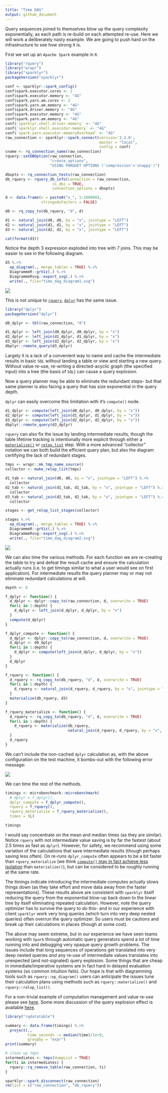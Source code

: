 ```yaml
---
title: "Time DAG"
output: github_document
---
```


Query sequences joined to themselves blow up the query complexity exponentially, as each path is re-build on each attempted re-use.  Here we will work a deliberately nasty example.  We are going to push hard on the infrastructure to see how strong it is.

First we set up an `Apache Spark` example in `R`.

```r
library("rquery")
library("wrapr")
library("sparklyr")
packageVersion("sparklyr")

conf <- sparklyr::spark_config()
conf$spark.executor.cores <- 2
conf$spark.executor.memory <- "4G"
conf$spark.yarn.am.cores <- 2
conf$spark.yarn.am.memory <- "4G"
conf$spark.driver.memory <- "4G"
conf$spark.executor.memory <- "4G"
conf$spark.yarn.am.memory <- "4G"
conf$`sparklyr.shell.driver-memory` <- "4G"
conf$`sparklyr.shell.executor-memory` <- "4G"
conf$`spark.yarn.executor.memoryOverhead` <- "4G"
raw_connection <- sparklyr::spark_connect(version='2.2.0', 
                                          master = "local",
                                          config = conf)
cname <- rq_connection_name(raw_connection)
rquery::setDBOption(raw_connection, 
                    "create_options",
                    "USING PARQUET OPTIONS ('compression'='snappy')")

dbopts <- rq_connection_tests(raw_connection)
db_rquery <- rquery_db_info(connection = raw_connection,
                     is_dbi = TRUE,
                     connection_options = dbopts)

d <- data.frame(x = paste0("v_", 1:100000),
                stringsAsFactors = FALSE)

d0 <- rq_copy_to(db_rquery, "d", d)

d1 <- natural_join(d0, d0, by = "x", jointype = "LEFT")
d2 <- natural_join(d1, d1, by = "x", jointype = "LEFT")
d3 <- natural_join(d2, d2, by = "x", jointype = "LEFT")

cat(format(d3))
```

Notice the depth 3 expression exploded into tree with 7 joins.  This may be easier to see in the following diagram.

```r
d3 %.>%
  op_diagram(., merge_tables = TRUE) %.>% 
  DiagrammeR::grViz(.) %.>%
  DiagrammeRsvg::export_svg(.) %.>%
  write(., file="time_dag_diagram1.svg")
```

![](time_dag_diagram1.svg)

This is not unique to [`rquery`](https://CRAN.R-project.org/package=rquery), [`dplyr`](https://CRAN.R-project.org/package=dplyr) has the same issue.

```r
library("dplyr")
packageVersion("dplyr")

d0_dplyr <- tbl(raw_connection, "d")

d1_dplyr <- left_join(d0_dplyr, d0_dplyr, by = "x")
d2_dplyr <- left_join(d1_dplyr, d1_dplyr, by = "x")
d3_dplyr <- left_join(d2_dplyr, d2_dplyr, by = "x")
dbplyr::remote_query(d3_dplyr)
```

Largely it is a lack of a convenient way to name and cache the intermediate results in basic `SQL` without landing a table or view and starting a new query.  Without value re-use, re-writing a directed-acyclic graph (the specified input) into a tree (the basis of `SQL`) can cause a query explosion.

Now a query planner may be able to eliminate the redundant steps- but that same planner is also facing a query that has size exponential in the query depth.

`dplyr` can easily overcome this limitation with it's `compute()` node.

```r
d1_dplyr <- compute(left_join(d0_dplyr, d0_dplyr, by = "x"))
d2_dplyr <- compute(left_join(d1_dplyr, d1_dplyr, by = "x"))
d3_dplyr <- compute(left_join(d2_dplyr, d2_dplyr, by = "x"))
dbplyr::remote_query(d3_dplyr)
```

`rquery` can also fix the issue by landing intermediate results, though the table lifetime tracking is intentionally more explicit through either a [`materialize()`](https://winvector.github.io/rquery/reference/materialize.html) or [`relop_list`](https://winvector.github.io/rquery/reference/relop_list-class.html) step. With a more advanced "collector" notation we can both build the efficient query plan, but also the diagram certifying the lack of redundant stages.

```r
tmps <- wrapr::mk_tmp_name_source()
collector <- make_relop_list(tmps)

d1_tab <- natural_join(d0, d0, by = "x", jointype = "LEFT") %.>%
  collector
d2_tab <- natural_join(d1_tab, d1_tab, by = "x", jointype = "LEFT") %.>%
  collector
d3_tab <- natural_join(d2_tab, d2_tab, by = "x", jointype = "LEFT") %.>%
  collector

stages <- get_relop_list_stages(collector)
```

```r
stages %.>%
  op_diagram(., merge_tables = TRUE) %.>% 
  DiagrammeR::grViz(.) %.>%
  DiagrammeRsvg::export_svg(.) %.>%
  write(., file="time_dag_diagram2.svg")
```

![](time_dag_diagram2.svg)

We can also time the various methods.  For each function we are re-creating the table to try and defeat the result cache and ensure the calculation actually runs (i.e. to get timings similar to what a user would see on first application). For intermediate results the query planner may or may not eliminate redundant calculations at will.

```r
depth <- 6

f_dplyr <- function() {
  d_dplyr <- dplyr::copy_to(raw_connection, d, overwrite = TRUE)
  for(i in 1:depth) {
    d_dplyr <- left_join(d_dplyr, d_dplyr, by = "x")
  }
  compute(d_dplyr)
}

f_dplyr_compute <- function() {
  d_dplyr <- dplyr::copy_to(raw_connection, d, overwrite = TRUE)
  d_dplyr <- d0_dplyr
  for(i in 1:depth) {
    d_dplyr <- compute(left_join(d_dplyr, d_dplyr, by = "x"))
  }
  d_dplyr
}

f_rquery <- function() {
  d_rquery <- rq_copy_to(db_rquery, "d", d, overwrite = TRUE)
  for(i in 1:depth) {
    d_rquery <- natural_join(d_rquery, d_rquery, by = "x", jointype = "LEFT")
  }
  materialize(db_rquery, d3)
}

f_rquery_materialize <- function() {
  d_rquery <- rq_copy_to(db_rquery, "d", d, overwrite = TRUE)
  for(i in 1:depth) {
    d_rquery <- materialize(db_rquery,
                            natural_join(d_rquery, d_rquery, by = "x", jointype = "LEFT"))
  }
  d_rquery
}
```

We can't include the non-cached `dplyr` calculation as, with the above configuration on the test machine, it bombs-out with the following error message:

![](dplyr_error.png)

We can time the rest of the methods.

```r
timings <- microbenchmark::microbenchmark(
  # dplyr = f_dplyr(),
  dplyr_compute = f_dplyr_compute(),
  rquery = f_rquery(),
  rquery_materialize = f_rquery_materialize(),
  times = 5L)

timings
```

I would say concentrate on the mean and median times (as they are similar).  Notice `rquery` with not intermediate value saving is by far the fastest (about 2.5 times as fast as `dplyr`).  However, for safety, we recommend using some variation of the calculations that save intermediate results (though perhaps saving less often).  On re-runs `dplyr_compute` often appears to be a bit faster than `rquery_materialize` (we think [`compute()` may in fact achieve less isolation](https://github.com/rstudio/sparklyr/issues/1026) than `materialize()`), but can be considered to be roughly running at the same rate.

The timings indicate introducing the intermediate computes actually slows things down (as they take effort and move data away from the faster representations). These results above are consistent with `sparklyr` itself reducing the query from the exponential blow-up back down to the linear tree by itself eliminating repeated calculation.  However, note the query optimizer has to survive the query to do this- and in our experience with client `sparklyr` work very long queries (which turn into very deep nested queries) often overrun the query optimizer.  So users must be cautions and break up their calculations in places (though at some cost).

The above may seem extreme, but in our experience we have seen teams working with `Spark` through automatic query generators spend a *lot* of time running into and debugging very opaque query growth problems.  The issues include that long sequences of operations get translated into very deep nested queries *and* any re-use of intermediate values translates into unexpected (and not-signaled) query explosion.  Some things that are cheap in immediate/imperative systems are in fact hard in delayed evaluation systems (so common intuition fails). Our hope is that with diagramming tools such as `rquery::op_diagram()` users can anticipate the issues tune their calculation plans using methods such as `rquery::materialize()` and `rquery::relop_list()`.


For a non-trivial example of computation management and value re-use please see [here](https://github.com/WinVector/rquery/blob/master/db_examples/RSQLite.md).
Some more discussion of the query explosion effect is available [here](https://github.com/WinVector/rquery/blob/master/extras/query_growth/query_growth.md).

```r
library("rqdatatable")

summary <- data.frame(timings) %.>% 
  project(., 
          time_seconds := median(time)/1e+9,
          groupby = "expr") 
print(summary)
```



```r
# clean up tmps
intermediates <- tmps(dumpList = TRUE)
for(ti in intermediates) {
  rquery::rq_remove_table(raw_connection, ti)
}

sparklyr::spark_disconnect(raw_connection)
rm(list = c("raw_connection", "db_rquery"))
```
